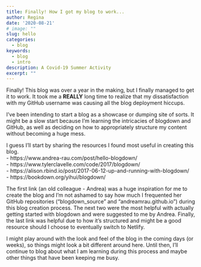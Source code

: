 ```yaml
---
title: Finally! How I got my blog to work...
author: Regina
date: '2020-08-21'
# image: ""
slug: hello
categories:
  - blog
keywords: 
  - blog
  - intro
description: A Covid-19 Summer Activity
excerpt: ""
---
```

Finally! This blog was over a year in the making, but I finally managed to get it to work.
It took me a **REALLY** long time to realize that my dissatisfaction with my GitHub username was causing all the blog deployment hiccups.

I've been intending to start a blog as a showcase or dumping site of sorts. It might be a slow start because I'm learning the intricacies of blogdown and GitHub, as well as deciding on how to appropriately structure my content without becoming a huge mess.

I guess I'll start by sharing the resources I found most useful in creating this blog.
<br> - https://www.andrea-rau.com/post/hello-blogdown/
<br> - https://www.tylerclavelle.com/code/2017/blogdown/
<br> - https://alison.rbind.io/post/2017-06-12-up-and-running-with-blogdown/
<br> - https://bookdown.org/yihui/blogdown/


The first link (an old colleague - Andrea) was a huge inspiration for me to create the blog and I'm not ashamed to say how much I frequented her GitHub repositories ("blogdown_source" and "andreamrau.github.io") during this blog creation process. The next two were the most helpful with actually getting started with blogdown and were suggested to me by Andrea. Finally, the last link was helpful due to how it's structured and might be a good resource should I choose to eventually switch to Netlify.

I might play around with the look and feel of the blog in the coming days (or weeks), so things might look a bit different around here. Until then, I'll continue to blog about what I am learning during this process and maybe other things that have been keeping me busy.